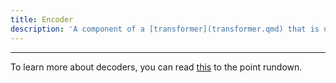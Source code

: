 ```yaml
---
title: Encoder
description: 'A component of a [transformer](transformer.qmd) that is used for "understanding" text. Encoders are typically used for classifying sentences by sentiment and figuring out what parts of a sentence refers, for example, to a person or location.'
---
```


---

To learn more about decoders, you can read [this](https://forbo7.github.io/forblog/posts/9_transformers_explained.html#encoders) to the point rundown.